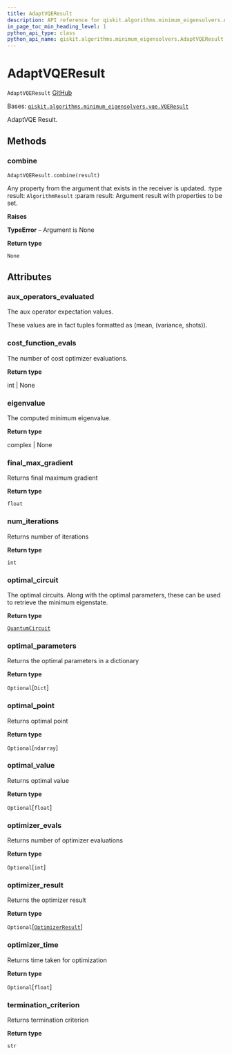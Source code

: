 ```yaml
---
title: AdaptVQEResult
description: API reference for qiskit.algorithms.minimum_eigensolvers.AdaptVQEResult
in_page_toc_min_heading_level: 1
python_api_type: class
python_api_name: qiskit.algorithms.minimum_eigensolvers.AdaptVQEResult
---
```


# AdaptVQEResult

<span id="qiskit.algorithms.minimum_eigensolvers.AdaptVQEResult" />

`AdaptVQEResult` [GitHub](https://github.com/qiskit/qiskit/tree/stable/0.22/qiskit/algorithms/minimum_eigensolvers/adapt_vqe.py "view source code")

Bases: [`qiskit.algorithms.minimum_eigensolvers.vqe.VQEResult`](qiskit.algorithms.minimum_eigensolvers.VQEResult "qiskit.algorithms.minimum_eigensolvers.vqe.VQEResult")

AdaptVQE Result.

## Methods

### combine

<span id="qiskit.algorithms.minimum_eigensolvers.AdaptVQEResult.combine" />

`AdaptVQEResult.combine(result)`

Any property from the argument that exists in the receiver is updated. :type result: `AlgorithmResult` :param result: Argument result with properties to be set.

**Raises**

**TypeError** – Argument is None

**Return type**

`None`

## Attributes

<span id="qiskit.algorithms.minimum_eigensolvers.AdaptVQEResult.aux_operators_evaluated" />

### aux\_operators\_evaluated

The aux operator expectation values.

These values are in fact tuples formatted as (mean, (variance, shots)).

<span id="qiskit.algorithms.minimum_eigensolvers.AdaptVQEResult.cost_function_evals" />

### cost\_function\_evals

The number of cost optimizer evaluations.

**Return type**

int | None

<span id="qiskit.algorithms.minimum_eigensolvers.AdaptVQEResult.eigenvalue" />

### eigenvalue

The computed minimum eigenvalue.

**Return type**

complex | None

<span id="qiskit.algorithms.minimum_eigensolvers.AdaptVQEResult.final_max_gradient" />

### final\_max\_gradient

Returns final maximum gradient

**Return type**

`float`

<span id="qiskit.algorithms.minimum_eigensolvers.AdaptVQEResult.num_iterations" />

### num\_iterations

Returns number of iterations

**Return type**

`int`

<span id="qiskit.algorithms.minimum_eigensolvers.AdaptVQEResult.optimal_circuit" />

### optimal\_circuit

The optimal circuits. Along with the optimal parameters, these can be used to retrieve the minimum eigenstate.

**Return type**

[`QuantumCircuit`](qiskit.circuit.QuantumCircuit "qiskit.circuit.quantumcircuit.QuantumCircuit")

<span id="qiskit.algorithms.minimum_eigensolvers.AdaptVQEResult.optimal_parameters" />

### optimal\_parameters

Returns the optimal parameters in a dictionary

**Return type**

`Optional`\[`Dict`]

<span id="qiskit.algorithms.minimum_eigensolvers.AdaptVQEResult.optimal_point" />

### optimal\_point

Returns optimal point

**Return type**

`Optional`\[`ndarray`]

<span id="qiskit.algorithms.minimum_eigensolvers.AdaptVQEResult.optimal_value" />

### optimal\_value

Returns optimal value

**Return type**

`Optional`\[`float`]

<span id="qiskit.algorithms.minimum_eigensolvers.AdaptVQEResult.optimizer_evals" />

### optimizer\_evals

Returns number of optimizer evaluations

**Return type**

`Optional`\[`int`]

<span id="qiskit.algorithms.minimum_eigensolvers.AdaptVQEResult.optimizer_result" />

### optimizer\_result

Returns the optimizer result

**Return type**

`Optional`\[[`OptimizerResult`](qiskit.algorithms.optimizers.OptimizerResult "qiskit.algorithms.optimizers.optimizer.OptimizerResult")]

<span id="qiskit.algorithms.minimum_eigensolvers.AdaptVQEResult.optimizer_time" />

### optimizer\_time

Returns time taken for optimization

**Return type**

`Optional`\[`float`]

<span id="qiskit.algorithms.minimum_eigensolvers.AdaptVQEResult.termination_criterion" />

### termination\_criterion

Returns termination criterion

**Return type**

`str`


